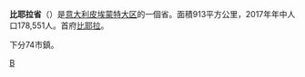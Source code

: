 {{Infobox_ProvinceIT |
  fullname              = |
  name                  = Biella|
  region                = [[皮埃蒙特大区|皮埃蒙特大区]] |
  capital               = [[比耶拉|比耶拉]] |
  commune               = 74 |
  area                  = 913 |
  population_as_of      = 2017年 |
  population            = 178,551 |
  populationdensity     = 205 |
  vehicle               = BI |
  postal_code           = 13900 |
  telephone_prefix      = 15 |
  ISTAT                 = 096 |
  president             = Gianluca Foglia Barbisin |
  map                   = [[File:Biella_posizione.png|150px]]|
  coatofarms            = |
}}
'''比耶拉省'''（{{lang-it|Provincia di Biella}}）是[[意大利|意大利]][[皮埃蒙特大区|皮埃蒙特大区]]的一個省。面積913平方公里，2017年年中人口178,551人。首府[[比耶拉|比耶拉]]。

下分74市鎮。

{{Piedmont}}
{{比耶拉省市鎮}}
{{Authority control}}

[[Category:皮埃蒙特大区省份|B]]